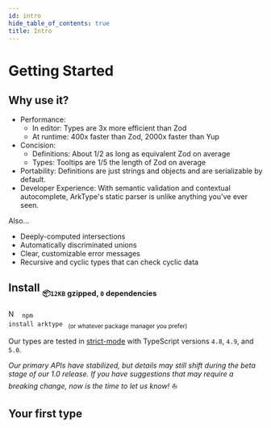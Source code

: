 ```yaml
---
id: intro
hide_table_of_contents: true
title: Intro
---
```


# Getting Started


<!-- @blockFrom:README.md:install |> replace(./dev/arktype.io/static,) |> replace({ type },{"{"} type {"}"}) -->

## Why use it?

-   Performance:
    -   In editor: Types are 3x more efficient than Zod
    -   At runtime: 400x faster than Zod, 2000x faster than Yup
-   Concision:
    -   Definitions: About 1/2 as long as equivalent Zod on average
    -   Types: Tooltips are 1/5 the length of Zod on average
-   Portability: Definitions are just strings and objects and are serializable by default.
-   Developer Experience: With semantic validation and contextual autocomplete, ArkType's static parser is unlike anything you've ever seen.

Also...

-   Deeply-computed intersections
-   Automatically discriminated unions
-   Clear, customizable error messages
-   Recursive and cyclic types that can check cyclic data

## Install <sub><sub>📦`12KB` gzipped, `0` dependencies</sub></sub>

<img src="/img/npm.svg" alt="Npm Icon" height="16px" /> <code>
    npm install arktype
</code>
<sub>(or whatever package manager you prefer)</sub>
<br />

Our types are tested in [strict-mode](https://www.typescriptlang.org/tsconfig#strict) with TypeScript versions `4.8`, `4.9`, and `5.0`.

_Our primary APIs have stabilized, but details may still shift during the beta stage of our 1.0 release. If you have suggestions that may require a breaking change, now is the time to let us know!_ ⛵

<!-- @blockEnd -->

## Your first type

<StackBlitzDemo embedId="type" />
